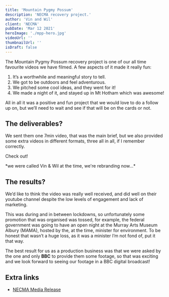 ```yaml
---
title: 'Mountain Pygmy Possum'
description: 'NECMA recovery project.'
author: 'Vin and Wil' 
client: 'NECMA'
pubDate: 'Mar 12 2021'
heroImage: './mpp-hero.jpg'
videoUrl: ''
thumbnailUrl: ''
isDraft: false
---
```



The Mountain Pygmy Possum recovery project is one of our all time favourite videos we have filmed. A few aspects of it made it really fun:

1. It’s a worthwhile and meaningful story to tell.
2. We got to be outdoors and feel adventurous. 
3. We pitched some cool ideas, and they went for it!
4. We made a night of it, and stayed up in Mt Hotham which was awesome!

All in all it was a positive and fun project that we would love to do a follow up on, but we’ll need to wait and see if that will be on the cards or not. 

## The deliverables?

We sent them one 7min video, that was the main brief, but we also provided some extra videos in different formats, three all in all, if I remember correctly. 

Check out!

<YouTube id="JbaSaN5Pjuc" />
*we were called Vin & Wil at the time, we're rebranding now...*

## The results?

We’d like to think the video was really well received, and did well on their youtube channel despite the low levels of engagement and lack of marketing. 

This was during and in between lockdowns, so unfortunately some promotion that was organised was tossed, for example, the federal government was going to have an open night at the Murray Arts Museum Albury (MAMA), hosted by the, at the time, minister for environment. To be honest that wasn’t a huge loss, as it was a minister I’m not fond of, put it that way. 

The best result for us as a production business was that we were asked by the one and only **BBC** to provide them some footage, so that was exciting and we look forward to seeing our footage in a BBC digital broadcast! 


## Extra links 

- [NECMA Media Release](https://www.necma.vic.gov.au/Projects/Current-projects/Mountain-Pygmy-possum-recovery/Mountain-Pygmy-possum-Recovery-Project-videos-2021)

